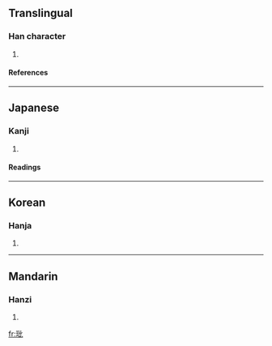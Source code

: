 ==Translingual==
===Han character===
{{Han char|rn=96|rad=玉|as=04|sn=8|four=1111<sub>0</sub>|canj=一土心心 (MGPP), X一土心心 (XMGPP)}}
# {{defn|Han|sort=玉04}}
====References====
{{Han ref|kx=0728.210|dkj=20879|dj=1140.180|hdz=21103.110|uh=73AD|ud=29613|bh=CD68|bd=52584}}

----
==Japanese==
===Kanji===
{{ja-kanji|grade=|rs=玉04}}
# {{defn|Japanese}} 
====Readings====
{{ja-readings|on=[[ひん]] (hin), [[びん]] (bin), [[へん]] (hen), [[べん]] (ben)|kun=}}

----
==Korean==
===Hanja===
{{ko-hanja|hangeul=빈|eumhun=|rv=bin|mr=pin|y=pin}}
# {{defn|Korean}}

----
==Mandarin==
===Hanzi===
{{cmn-hanzi|pin=[[pí]] (pi2)|wg=p'i<sup>2</sup>}}
# {{defn|Mandarin}}

[[fr:玭]]